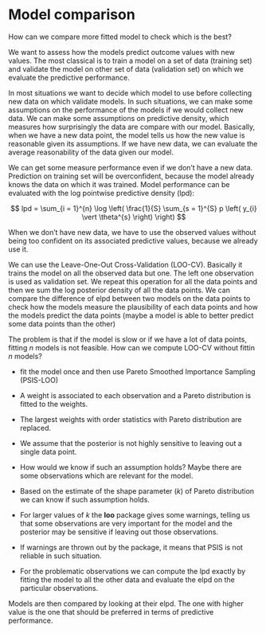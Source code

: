 # Model comparison {#day5}
How can we compare more fitted model to check which is the best?

We want to assess how the models predict outcome values with new values.
The most classical is to train a model on a set of data (training set)
and validate the model on other set of data (validation set) on which
we evaluate the predictive performance.

In most situations we want to decide which model to use before collecting
new data on which validate models. In such situations, we can make 
some assumptions on the performance of the models if we would collect
new data. We can make some assumptions on predictive density, which
measures how surprisingly the data are compare with our model.
Basically, when we have a new data point, the model tells us how the
new value is reasonable given its assumptions. If we have new data,
we can evaluate the average reasonability of the data given our model.

We can get some measure performance even if we don't have a new data.
Prediction on training set will be overconfident, because the model
already knows the data on which it was trained.
Model performance can be evaluated with the log pointwise predictive 
density (lpd):

$$
lpd = \sum_{i = 1}^{n} \log \left( \frac{1}{S} \sum_{s = 1}^{S} p \left( y_{i} \vert \theta^{s} \right) \right)
$$

When we don't have new data, we have to use the observed values without
being too confident on its associated predictive values, because we
already use it.

We can use the Leave-One-Out Cross-Validation (LOO-CV). Basically it
trains the model on all the observed data but one. The left one 
observation is used as validation set. We repeat this operation for all
the data points and then we sum the log posterior density of all the
data points. We can compare the difference of elpd between two models on 
the data points to check how the models measure the plausibility of
each data points and how the models predict the data points (maybe
a model is able to better predict some data points than the other)

The problem is that if the model is slow or if we have a lot of data
points, fitting $n$ models is not feasible. How can we compute LOO-CV
without fittin $n$ models?

* fit the model once and then use Pareto Smoothed Importance Sampling
  (PSIS-LOO)

* A weight is associated to each observation and a Pareto distribution
  is fitted to the weights.
  
* The largest weights with order statistics with Pareto distribution
  are replaced.
  
* We assume that the posterior is not highly sensitive to leaving out
  a single data point. 
  
* How would we know if such an assumption holds? Maybe there are
  some observations which are relevant for the model.
  
* Based on the estimate of the shape parameter ($k$) of Pareto
  distribution we can know if such assumption holds.
  
* For larger values of $k$ the __loo__ package gives some warnings,
  telling us that some observations are very important for the model
  and the posterior may be sensitive if leaving out those observations.
  
* If warnings are thrown out by the package, it means that PSIS is not
  reliable in such situation.

* For the problematic observations we can compute the lpd exactly by
  fitting the model to all the other data and evaluate the elpd on the
  particular observations.
  
Models are then compared by looking at their elpd. The one with higher
value is the one that should be preferred in terms of predictive
performance.







